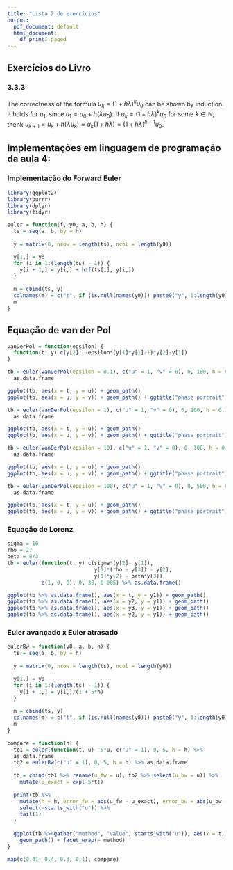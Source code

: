 ```yaml
---
title: "Lista 2 de exercícios"
output:
  pdf_document: default
  html_document:
    df_print: paged
---
```


## Exercícios do Livro

### 3.3.3

The correctness of the formula $u_k = (1 + h\lambda)^k u_0$ can be shown by induction. It holds
for $u_1$, since $u_1 = u_0 + h(\lambda u_0)$. If $u_k = (1 + h\lambda)^k u_0$
for some $k \in \mathbb{N}$, thenk $u_{k+1} = u_k + h(\lambda u_k) = u_k(1+ h\lambda) = (1 + h\lambda)^{k+1} u_0$.

## Implementações em linguagem de programação da aula 4:

### Implementação do Forward Euler

```r
library(ggplot2)
library(purrr)
library(dplyr)
library(tidyr)

euler = function(f, y0, a, b, h) {
  ts = seq(a, b, by = h)
  
  y = matrix(0, nrow = length(ts), ncol = length(y0))

  y[1,] = y0
  for (i in 1:(length(ts) - 1)) {
    y[i + 1,] = y[i,] + h*f(ts[i], y[i,])
  }
  
  m = cbind(ts, y)
  colnames(m) = c("t", if (is.null(names(y0))) paste0("y", 1:length(y0)) else names(y0))
  m
}
```

## Equação de van der Pol

```r
vanDerPol = function(epsilon) {
  function(t, y) c(y[2], -epsilon*(y[1]*y[1]-1)*y[2]-y[1])
}

tb = euler(vanDerPol(epsilon = 0.1), c("u" = 1, "v" = 0), 0, 100, h = 0.1) %>% 
  as.data.frame

ggplot(tb, aes(x = t, y = u)) + geom_path()
ggplot(tb, aes(x = u, y = v)) + geom_path() + ggtitle("phase portrait")
```


```r
tb = euler(vanDerPol(epsilon = 1), c("u" = 1, "v" = 0), 0, 100, h = 0.1) %>% 
  as.data.frame

ggplot(tb, aes(x = t, y = u)) + geom_path()
ggplot(tb, aes(x = u, y = v)) + geom_path() + ggtitle("phase portrait")
```

```r
tb = euler(vanDerPol(epsilon = 10), c("u" = 1, "v" = 0), 0, 100, h = 0.01) %>% 
  as.data.frame

ggplot(tb, aes(x = t, y = u)) + geom_path()
ggplot(tb, aes(x = u, y = v)) + geom_path() + ggtitle("phase portrait")
```

```r
tb = euler(vanDerPol(epsilon = 100), c("u" = 1, "v" = 0), 0, 500, h = 0.001) %>% 
  as.data.frame

ggplot(tb, aes(x = t, y = u)) + geom_path()
ggplot(tb, aes(x = u, y = v)) + geom_path() + ggtitle("phase portrait")
```

### Equação de Lorenz

```r

sigma = 10
rho = 27
beta = 8/3
tb = euler(function(t, y) c(sigma*(y[2]- y[1]), 
                            y[1]*(rho - y[3]) - y[2], 
                            y[1]*y[2] - beta*y[3]), 
           c(1, 0, 0), 0, 30, 0.005) %>% as.data.frame()

ggplot(tb %>% as.data.frame(), aes(x = t, y = y1)) + geom_path()
ggplot(tb %>% as.data.frame(), aes(x = y2, y = y1)) + geom_path()
ggplot(tb %>% as.data.frame(), aes(x = y3, y = y1)) + geom_path()
ggplot(tb %>% as.data.frame(), aes(x = y2, y = y1)) + geom_path()
```

### Euler avançado x Euler atrasado

```r
eulerBw = function(y0, a, b, h) {
  ts = seq(a, b, by = h)
  
  y = matrix(0, nrow = length(ts), ncol = length(y0))

  y[1,] = y0
  for (i in 1:(length(ts) - 1)) {
    y[i + 1,] = y[i,]/(1 + 5*h)
  }
  
  m = cbind(ts, y)
  colnames(m) = c("t", if (is.null(names(y0))) paste0("y", 1:length(y0)) else names(y0))
  m
}

compare = function(h) {
  tb1 = euler(function(t, u) -5*u, c("u" = 1), 0, 5, h = h) %>% 
  as.data.frame
  tb2 = eulerBw(c("u" = 1), 0, 5, h = h) %>% as.data.frame
  
  tb = cbind(tb1 %>% rename(u_fw = u), tb2 %>% select(u_bw = u)) %>%
    mutate(u_exact = exp(-5*t))
  
  print(tb %>% 
    mutate(h = h, error_fw = abs(u_fw - u_exact), error_bw = abs(u_bw - u_exact)) %>%
    select(-starts_with("u")) %>%
    tail(1)
  )
  
  ggplot(tb %>%gather("method", "value", starts_with("u")), aes(x = t, y = value)) +
    geom_path() + facet_wrap(~ method)
}

map(c(0.41, 0.4, 0.3, 0.1), compare)
```

